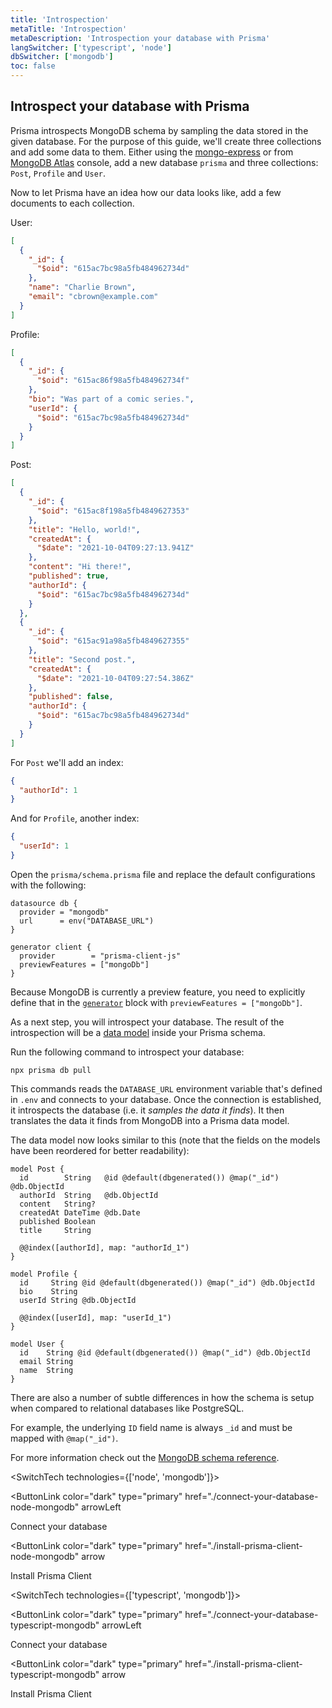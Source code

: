 ```yaml
---
title: 'Introspection'
metaTitle: 'Introspection'
metaDescription: 'Introspection your database with Prisma'
langSwitcher: ['typescript', 'node']
dbSwitcher: ['mongodb']
toc: false
---
```


## Introspect your database with Prisma

Prisma introspects MongoDB schema by sampling the data stored in the given database. For the purpose of this guide, we'll create three collections and add some data to them. Either using the [mongo-express](https://github.com/mongo-express/mongo-express) or from [MongoDB Atlas](https://www.mongodb.com/cloud/atlas) console, add a new database `prisma` and three collections: `Post`, `Profile` and `User`.

Now to let Prisma have an idea how our data looks like, add a few documents to each collection.

User: 

```json
[
  {
    "_id": {
      "$oid": "615ac7bc98a5fb484962734d"
    },
    "name": "Charlie Brown",
    "email": "cbrown@example.com"
  }
]
```

Profile:

```json
[
  {
    "_id": {
      "$oid": "615ac86f98a5fb484962734f"
    },
    "bio": "Was part of a comic series.",
    "userId": {
      "$oid": "615ac7bc98a5fb484962734d"
    }
  }
]
```

Post:

```json
[
  {
    "_id": {
      "$oid": "615ac8f198a5fb4849627353"
    },
    "title": "Hello, world!",
    "createdAt": {
      "$date": "2021-10-04T09:27:13.941Z"
    },
    "content": "Hi there!",
    "published": true,
    "authorId": {
      "$oid": "615ac7bc98a5fb484962734d"
    }
  },
  {
    "_id": {
      "$oid": "615ac91a98a5fb4849627355"
    },
    "title": "Second post.",
    "createdAt": {
      "$date": "2021-10-04T09:27:54.386Z"
    },
    "published": false,
    "authorId": {
      "$oid": "615ac7bc98a5fb484962734d"
    }
  }
]
```

For `Post` we'll add an index:

```json
{
  "authorId": 1
}
```

And for `Profile`, another index:

```json
{
  "userId": 1
}
```

Open the `prisma/schema.prisma` file and replace the default configurations with the following:

```prisma file=prisma/schema.prisma
datasource db {
  provider = "mongodb"
  url      = env("DATABASE_URL")
}

generator client {
  provider        = "prisma-client-js"
  previewFeatures = ["mongoDb"]
}
```

Because MongoDB is currently a preview feature, you need to explicitly define that in the [`generator`](/reference/api-reference/prisma-schema-reference#generator) block with `previewFeatures = ["mongoDb"]`.

As a next step, you will introspect your database. The result of the introspection will be a [data model](/concepts/components/prisma-schema/data-model) inside your Prisma schema.

Run the following command to introspect your database:

```terminal copy
npx prisma db pull
```

This commands reads the `DATABASE_URL` environment variable that's defined in `.env` and connects to your database. Once the connection is established, it introspects the database (i.e. it _samples the data it finds_). It then translates the data it finds from MongoDB into a Prisma data model.

The data model now looks similar to this (note that the fields on the models have been reordered for better readability):

```prisma file=prisma/schema.prisma
model Post {
  id        String   @id @default(dbgenerated()) @map("_id") @db.ObjectId
  authorId  String   @db.ObjectId
  content   String?
  createdAt DateTime @db.Date
  published Boolean
  title     String

  @@index([authorId], map: "authorId_1")
}

model Profile {
  id     String @id @default(dbgenerated()) @map("_id") @db.ObjectId
  bio    String
  userId String @db.ObjectId

  @@index([userId], map: "userId_1")
}

model User {
  id    String @id @default(dbgenerated()) @map("_id") @db.ObjectId
  email String
  name  String
}
```

There are also a number of subtle differences in how the schema is setup when compared to relational databases like PostgreSQL.

For example, the underlying `ID` field name is always `_id` and must be mapped with `@map("_id")`.

For more information check out the [MongoDB schema reference](/reference/api-reference/prisma-schema-reference#mongodb-2).

<SwitchTech technologies={['node', 'mongodb']}>

<NavigationLinksContainer>

<ButtonLink
  color="dark"
  type="primary"
  href="./connect-your-database-node-mongodb"
  arrowLeft
>
  Connect your database
</ButtonLink>

<ButtonLink
  color="dark"
  type="primary"
  href="./install-prisma-client-node-mongodb"
  arrow
>
  Install Prisma Client
</ButtonLink>

</NavigationLinksContainer>

</SwitchTech>

<SwitchTech technologies={['typescript', 'mongodb']}>

<NavigationLinksContainer>

<ButtonLink
  color="dark"
  type="primary"
  href="./connect-your-database-typescript-mongodb"
  arrowLeft
>
  Connect your database
</ButtonLink>

<ButtonLink
  color="dark"
  type="primary"
  href="./install-prisma-client-typescript-mongodb"
  arrow
>
  Install Prisma Client
</ButtonLink>

</NavigationLinksContainer>

</SwitchTech>
